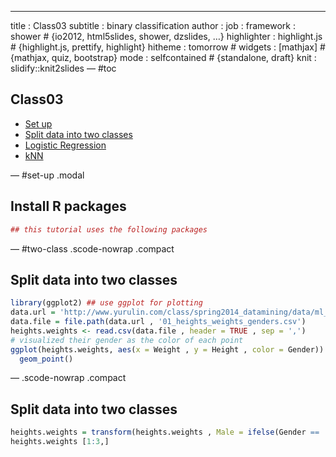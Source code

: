 ---
title       : Class03
subtitle    : binary classification
author      : 
job         : 
framework   : shower        # {io2012, html5slides, shower, dzslides, ...}
highlighter : highlight.js  # {highlight.js, prettify, highlight}
hitheme     : tomorrow      # 
widgets     : [mathjax]            # {mathjax, quiz, bootstrap}
mode        : selfcontained # {standalone, draft}
knit        : slidify::knit2slides
--- #toc

## Class03
* [Set up](#set-up)
* [Split data into two classes](#two-class)
* [Logistic Regression](#logistic-regression)
* [kNN](#knn)

--- #set-up .modal 

## Install R packages
```r
## this tutorial uses the following packages
```

--- #two-class .scode-nowrap .compact 

## Split data into two classes
```r
library(ggplot2) ## use ggplot for plotting
data.url = 'http://www.yurulin.com/class/spring2014_datamining/data/ml_hackers/'
data.file = file.path(data.url , '01_heights_weights_genders.csv')
heights.weights <- read.csv(data.file , header = TRUE , sep = ',')
# visualized their gender as the color of each point
ggplot(heights.weights, aes(x = Weight , y = Height , color = Gender)) +
  geom_point()
```

--- .scode-nowrap .compact 

## Split data into two classes

```r
heights.weights = transform(heights.weights , Male = ifelse(Gender == 'Male', 1, 0))
heights.weights [1:3,]
```
